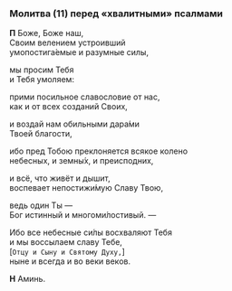 <span id="molitva11" />

### Молитва (11) перед «хвалитными» псалмами

**П** Боже, Боже наш,  
Своим велением устроивший  
умопостига́емые и разумные силы,

мы просим Тебя  
и Тебя умоляем:

прими посильное славословие от нас,  
как и от всех созданий Своих,

и воздай нам обильными дара́ми  
Твоей благости,

ибо пред Тобою преклоняется всякое колено  
небесных, и земны́х, и преисподних,

и всё, что живёт и дышит,  
воспевает непостижи́мую Славу Твою,

ведь один Ты —  
Бог истинный и многоми́лостивый. —

Ибо все небесные си́лы восхваляют Тебя  
и мы воссылаем славу Тебе,  
<R>[</R>`Отцу и Сыну и Святому Духу,`<R>]</R>  
ныне и всегда и во веки веков.

**Н** Аминь.
